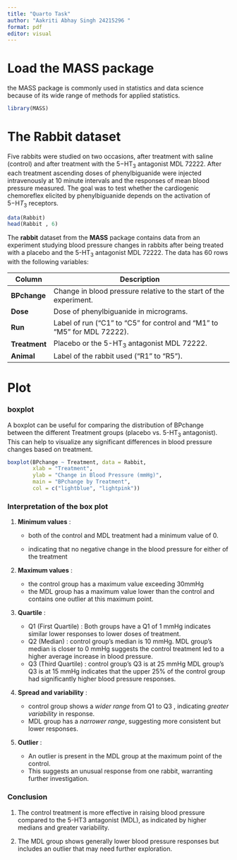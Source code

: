 ```yaml
---
title: "Quarto Task"
author: "Aakriti Abhay Singh 24215296 "
format: pdf
editor: visual
---
```


# Load the MASS package

the MASS package is commonly used in statistics and data science because of its wide range of methods for applied statistics.

```r
library(MASS)
```

# The Rabbit dataset

Five rabbits were studied on two occasions, after treatment with saline (control) and after treatment with the 5−HT$_3$ antagonist MDL 72222. After each treatment ascending doses of phenylbiguanide were injected intravenously at 10 minute intervals and the responses of mean blood pressure measured. The goal was to test whether the cardiogenic chemoreflex elicited by phenylbiguanide depends on the activation of 5−H$T_3$ receptors.

```r
data(Rabbit)
head(Rabbit , 6)
```

The **rabbit** dataset from the **MASS** package contains data from an experiment studying blood pressure changes in rabbits after being treated with a placebo and the 5-HT$_3$ antagonist MDL 72222. The data has 60 rows with the following variables:

| **Column**    | **Description**                                                         |
|---------------|-------------------------------------------------------------------------|
| **BPchange**  | Change in blood pressure relative to the start of the experiment.       |
| **Dose**      | Dose of phenylbiguanide in micrograms.                                  |
| **Run**       | Label of run ("C1" to "C5" for control and "M1" to "M5" for MDL 72222). |
| **Treatment** | Placebo or the 5-HT$_3$ antagonist MDL 72222.                           |
| **Animal**    | Label of the rabbit used ("R1" to "R5").                                |

# Plot

### boxplot

A boxplot can be useful for comparing the distribution of BPchange between the different Treatment groups (placebo vs. 5-HT$_3$ antagonist). This can help to visualize any significant differences in blood pressure changes based on treatment.

```r
boxplot(BPchange ~ Treatment, data = Rabbit,
        xlab = "Treatment",
        ylab = "Change in Blood Pressure (mmHg)",
        main = "BPchange by Treatment",
        col = c("lightblue", "lightpink"))
```

### Interpretation of the box plot

1.  **Minimum values** :

    -   both of the control and MDL treatment had a minimum value of 0.

    -   indicating that no negative change in the blood pressure for either of the treatment

2.  **Maximum values** :

    -   the control group has a maximum value exceeding 30mmHg
    -   the MDL group has a maximum value lower than the control and contains one outlier at this maximum point.

3.  **Quartile** :

    -   Q1 (First Quartile) : Both groups have a Q1 of 1 mmHg indicates similar lower responses to lower doses of treatment.
    -   Q2 (Median) : control group's median is 10 mmHg. MDL group's median is closer to 0 mmHg suggests the control treatment led to a higher average increase in blood pressure.
    -   Q3 (Third Quartile) : control group's Q3 is at 25 mmHg MDL group's Q3 is at 15 mmHg indicates that the upper 25% of the control group had significantly higher blood pressure responses.

4.  **Spread and variability** :

    -   control group shows a *wider range* from Q1 to Q3 , indicating *greater variability* in response.
    -   MDL group has a *narrower range*, suggesting more consistent but lower responses.

5.  **Outlier** :

    -   An outlier is present in the MDL group at the maximum point of the control.
    -   This suggests an unusual response from one rabbit, warranting further investigation.

### Conclusion

1.  The control treatment is more effective in raising blood pressure compared to the 5-HT3 antagonist (MDL), as indicated by higher medians and greater variability.

2.  The MDL group shows generally lower blood pressure responses but includes an outlier that may need further exploration.
